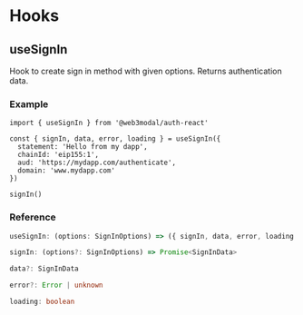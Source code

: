 
# Hooks

## useSignIn

Hook to create sign in method with given options. Returns authentication data.

### Example

```tsx
import { useSignIn } from '@web3modal/auth-react'

const { signIn, data, error, loading } = useSignIn({
  statement: 'Hello from my dapp',
  chainId: 'eip155:1',
  aud: 'https://mydapp.com/authenticate',
  domain: 'www.mydapp.com'
})

signIn()
```

### Reference

```ts
useSignIn: (options: SignInOptions) => ({ signIn, data, error, loading })
```

```ts
signIn: (options?: SignInOptions) => Promise<SignInData>
```

```ts
data?: SignInData
```

```ts
error?: Error | unknown
```

```ts
loading: boolean
```

<SignInReference />

